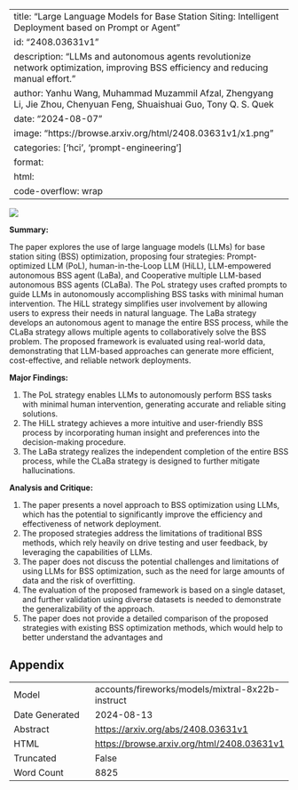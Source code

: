 
---
title: "Large Language Models for Base Station Siting: Intelligent Deployment based on Prompt or Agent"
id: "2408.03631v1"
description: "LLMs and autonomous agents revolutionize network optimization, improving BSS efficiency and reducing manual effort."
author: Yanhu Wang, Muhammad Muzammil Afzal, Zhengyang Li, Jie Zhou, Chenyuan Feng, Shuaishuai Guo, Tony Q. S. Quek
date: "2024-08-07"
image: "https://browse.arxiv.org/html/2408.03631v1/x1.png"
categories: ['hci', 'prompt-engineering']
format:
  html:
    code-overflow: wrap
---

![](https://browse.arxiv.org/html/2408.03631v1/x1.png)

**Summary:**

The paper explores the use of large language models (LLMs) for base station siting (BSS) optimization, proposing four strategies: Prompt-optimized LLM (PoL), human-in-the-Loop LLM (HiLL), LLM-empowered autonomous BSS agent (LaBa), and Cooperative multiple LLM-based autonomous BSS agents (CLaBa). The PoL strategy uses crafted prompts to guide LLMs in autonomously accomplishing BSS tasks with minimal human intervention. The HiLL strategy simplifies user involvement by allowing users to express their needs in natural language. The LaBa strategy develops an autonomous agent to manage the entire BSS process, while the CLaBa strategy allows multiple agents to collaboratively solve the BSS problem. The proposed framework is evaluated using real-world data, demonstrating that LLM-based approaches can generate more efficient, cost-effective, and reliable network deployments.

**Major Findings:**

1. The PoL strategy enables LLMs to autonomously perform BSS tasks with minimal human intervention, generating accurate and reliable siting solutions.
2. The HiLL strategy achieves a more intuitive and user-friendly BSS process by incorporating human insight and preferences into the decision-making procedure.
3. The LaBa strategy realizes the independent completion of the entire BSS process, while the CLaBa strategy is designed to further mitigate hallucinations.

**Analysis and Critique:**

1. The paper presents a novel approach to BSS optimization using LLMs, which has the potential to significantly improve the efficiency and effectiveness of network deployment.
2. The proposed strategies address the limitations of traditional BSS methods, which rely heavily on drive testing and user feedback, by leveraging the capabilities of LLMs.
3. The paper does not discuss the potential challenges and limitations of using LLMs for BSS optimization, such as the need for large amounts of data and the risk of overfitting.
4. The evaluation of the proposed framework is based on a single dataset, and further validation using diverse datasets is needed to demonstrate the generalizability of the approach.
5. The paper does not provide a detailed comparison of the proposed strategies with existing BSS optimization methods, which would help to better understand the advantages and

## Appendix

|          |          |
|----------|----------|
| Model     | accounts/fireworks/models/mixtral-8x22b-instruct       |
| Date Generated     | 2024-08-13       |
| Abstract | [https://arxiv.org/abs/2408.03631v1](https://arxiv.org/abs/2408.03631v1)        |
| HTML     | [https://browse.arxiv.org/html/2408.03631v1](https://browse.arxiv.org/html/2408.03631v1)       |
| Truncated       | False       |
| Word Count       | 8825       |
